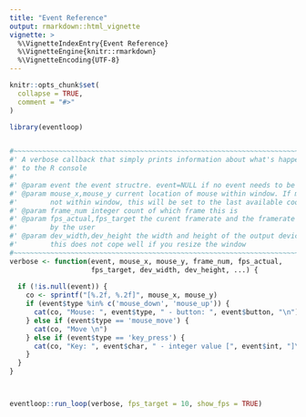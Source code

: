 ```yaml
---
title: "Event Reference"
output: rmarkdown::html_vignette
vignette: >
  %\VignetteIndexEntry{Event Reference}
  %\VignetteEngine{knitr::rmarkdown}
  %\VignetteEncoding{UTF-8}
---
```


```r
knitr::opts_chunk$set(
  collapse = TRUE,
  comment = "#>"
)
```

```r
library(eventloop)


#~~~~~~~~~~~~~~~~~~~~~~~~~~~~~~~~~~~~~~~~~~~~~~~~~~~~~~~~~~~~~~~~~~~~~~~~~~~~~
#' A verbose callback that simply prints information about what's happening
#' to the R console
#' 
#' @param event the event structre. event=NULL if no event needs to be processed
#' @param mouse_x,mouse_y current location of mouse within window. If mouse is 
#'        not within window, this will be set to the last available coordinates
#' @param frame_num integer count of which frame this is
#' @param fps_actual,fps_target the curent framerate and the framerate specified
#'        by the user
#' @param dev_width,dev_height the width and height of the output device. Note:
#'        this does not cope well if you resize the window
#~~~~~~~~~~~~~~~~~~~~~~~~~~~~~~~~~~~~~~~~~~~~~~~~~~~~~~~~~~~~~~~~~~~~~~~~~~~~~
verbose <- function(event, mouse_x, mouse_y, frame_num, fps_actual,
                    fps_target, dev_width, dev_height, ...) {
  
  if (!is.null(event)) {
    co <- sprintf("[%.2f, %.2f]", mouse_x, mouse_y)
    if (event$type %in% c('mouse_down', 'mouse_up')) {
      cat(co, "Mouse: ", event$type, " - button: ", event$button, "\n")
    } else if (event$type == 'mouse_move') {
      cat(co, "Move \n")
    } else if (event$type == 'key_press') {
      cat(co, "Key: ", event$char, " - integer value [", event$int, "]\n")
    }
  }
}



eventloop::run_loop(verbose, fps_target = 10, show_fps = TRUE)
```
